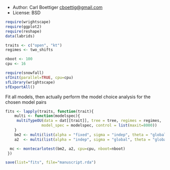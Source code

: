 * Author: Carl Boettiger <cboettig@gmail.com>
* License: BSD 


``` r
require(wrightscape)
require(ggplot2)
require(reshape)
data(labrids)
````

``` r
traits <- c("open", "kt")
regimes <- two_shifts 
````


``` r
nboot <- 100
cpu <- 16
````


``` r
require(snowfall)
sfInit(parallel=TRUE, cpu=cpu)
sfLibrary(wrightscape)
sfExportAll()
````


Fit all models, then actually perform the model choice analysis for the chosen model pairs

``` r
fits <- lapply(traits, function(trait){
	multi <- function(modelspec){ 
	 multiTypeOU(data = dat[[trait]], tree = tree, regimes = regimes, 
			    model_spec = modelspec, control = list(maxit=8000))
	}
	bm2 <- multi(list(alpha = "fixed", sigma = "indep", theta = "global")) 
	a2  <- multi(list(alpha = "indep", sigma = "global", theta = "global")) 

  mc <- montecarlotest(bm2, a2, cpu=cpu, nboot=nboot)
 })
````

``` r
save(list="fits", file="manuscript.rda")
````


